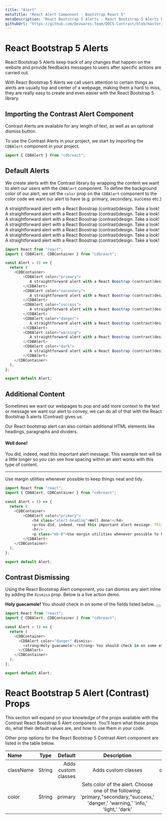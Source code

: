 ```yaml
---
title: "Alert"
metaTitle: "React Alert Component - Bootstrap React 5"
metaDescription: "React Bootstrap 5 Alerts - React Bootstrap 5 Alerts built with the latest Bootstrap 5 monitor the webpages and provide useful feedbacks. "
githubUrl: "https://github.com/Devwares-Team/DOCS-Contrast/blob/master/content/contrast/react/components/alert.mdx"
---
```



# React Bootstrap 5 Alerts

React Bootstrap 5 Alerts keep track of any changes that happen on the website and provide feedbacks messages to users after specific actions are carried out. 

With React Bootstrap 5 Alerts we call users attention to certain things as alerts are usually top and center of a webpage, making them a hard to miss, they are really easy to create and even easier with the React Bootstrap 5 library.

## Importing the Contrast Alert Component

Contrast Alerts are available for any length of text, as well as an optional dismiss button. 

To use the Contrast Alerts in your project, we start by importing the `CDBAlert` component in your project.

```js
import { CDBAlert } from "cdbreact";

```

## Default Alerts

We create alerts with the Contrast library by wrapping the content we want to alert our users with the `CDBAlert` component. To define the background color of our alert, we set the `color` prop on the `CDBAlert` component to the color code we want our alert to have (e.g. primary, secondary, success etc.)



  <div
    class="alert alert-primary"
    style="width: 100%;"
    role="alert"
  >
    A straightforward alert with a React Boostrap (contrast)design. Take a look!
  </div>
  <div
    class="alert alert-secondary"
    style="width: 100%"
    role="alert"
  >
    A straightforward alert with a React Boostrap (contrast)design. Take a look!
  </div>
  <div
    class="alert alert-success"
    style="width: 100%"
    role="alert"
  >
   A straightforward alert with a React Boostrap (contrast)design. Take a look!
  </div>
  <div
    class="alert alert-danger"
    style="width: 100%"
    role="alert"
  >
     A straightforward alert with a React Boostrap (contrast)design. Take a look!
  </div>
  <div
    class="alert alert-warning"
    style="width: 100%"
    role="alert"
  >
     A straightforward alert with a React Boostrap (contrast)design. Take a look!
  </div>
  <div class="alert alert-info" style="width: 100%" role="alert">
     A straightforward alert with a React Boostrap (contrast)design. Take a look!
  </div>

  <div class="alert alert-dark" style="width: 100%" role="alert">
     A straightforward alert with a React Boostrap (contrast)design. Take a look!
  </div>

```js
import React from "react";
import { CDBAlert, CDBContainer } from "cdbreact";

const Alert = () => {
  return (
    <CDBContainer>
        <CDBAlert color="primary">
           A straightforward alert with a React Boostrap (contrast)design. Take a look!
        </CDBAlert>
        <CDBAlert color="secondary">
           A straightforward alert with a React Boostrap (contrast)design. Take a look!
        </CDBAlert>
        <CDBAlert color="success">
           A straightforward alert with a React Boostrap (contrast)design. Take a look!
        </CDBAlert>
        <CDBAlert color="danger">
           A straightforward alert with a React Boostrap (contrast)design. Take a look!
        </CDBAlert>
        <CDBAlert color="warning">
           A straightforward alert with a React Boostrap (contrast)design. Take a look!
        </CDBAlert>
        <CDBAlert color="dark">
           A straightforward alert with a React Boostrap (contrast)design. Take a look!
        </CDBAlert>
    </CDBContainer>
  );
};

export default Alert;
```

## Additional Content

Sometimes we want our webpages to pop and add more context to the text or message we want our alert to convey, we can do all of that with the React Bootstrap 5 alerts (Contrast) gives us.

Our React bootstrap alert can also contain additional HTML elements like headings, paragraphs and dividers.


  <div
    class="alert alert-primary"
    style="width: 100%;"
    role="alert"
  >
    <h4 class="alert-heading">Well done!</h4>
    <p>You did, indeed, read this important alert message. This example text will be a little longer so you can see how spacing within an alert works with this type of content.</p>
    <hr></hr>
    <p class="mb-0">Use margin utilities whenever possible to keep things neat and tidy.</p>
  </div>


```js
import React from "react";
import { CDBAlert, CDBContainer } from "cdbreact";

const Alert = () => {
  return (
    <CDBContainer>
        <CDBAlert color="primary">
            <h4 class="alert-heading">Well done!</h4>
            <p>You did, indeed, read this important alert message. This example text will be a little longer so you can see how spacing within an alert works with this type of content</p>
            <hr/>
            <p class="mb-0">Use margin utilities whenever possible to keep things neat and tidy</p>
        </CDBAlert>
    </CDBContainer>
  );
};

export default Alert;
```

##  Contrast Dismissing

Using the React Bootstrap Alert component, you can dismiss any alert inline by adding the `dismiss` prop. Below is a live action demo.

<div>
    <div
      class="alert alert-danger alert-dismissible fade show"
      role="alert"
    >
      <strong>Holy guacamole!</strong> You should check in on some of the fields listed below.
      <button
        type="button"
        class="btn-close"
        data-dismiss="alert"
        aria-label="Close"
      ></button>
    </div>
  </div>

```js
import React from "react";
import { CDBAlert, CDBContainer } from "cdbreact";

const Alert = () => {
  return (
    <CDBContainer>
      <CDBAlert color="danger" dismiss>
        <strong>Holy guacamole!</strong> You should check in on some of the fields listed below.
      </CDBAlert>
    </CDBContainer>
  );
};

export default Alert;
```
# React Bootstrap 5 Alert (Contrast) Props

This section will expand on your knowledge of the props available with the Contrast React Bootstrap 5 Alert component. You'll learn what these props do, what their default values are, and how to use them in your code.

Other prop options for the React Bootstrap 5 Contrast Alert component are listed in the table below.


| Name            | Type        | Default      |   Description| Example      |
| :------------- | :----------: | -----------: | :----------: | -----------: |
|  className     | String       | Adds custom classes             |Adds custom classes	      |     <CDBAlert className="myClass" ... />  |
| color          | String       | primary      | Sets color of the alert. Choose one of the following: 'primary,"secondary,"success,' 'danger,' 'warning,' 'info,' 'light,' 'dark' | <CDBAlert color="primary" ... />  |

